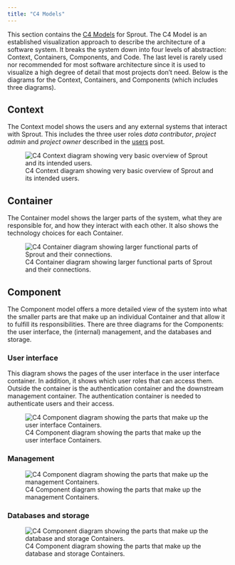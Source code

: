 ```yaml
---
title: "C4 Models"
---
```


This section contains the [C4 Models](https://c4model.com/) for Sprout.
The C4 Model is an established visualization approach to describe the
architecture of a software system. It breaks the system down into four
levels of abstraction: Context, Containers, Components, and Code. The
last level is rarely used nor recommended for most software architecture
since it is used to visualize a high degree of detail that most projects
don't need. Below is the diagrams for the Context, Containers, and
Components (which includes three diagrams).

::: panel-tabset
## Context

The Context model shows the users and any external
systems that interact with Sprout. This includes the three user roles *data contributor*, *project admin* and *project owner* described in the [users](users.qmd) post.

![C4 Context diagram showing very basic overview of Sprout and its
intended users.](images/context.png)

## Container

The Container model shows the larger parts of the system, what they
are responsible for, and how they interact with each other. It also shows
the technology choices for each Container.

![C4 Container diagram showing larger functional parts of Sprout and
their connections.](images/container.png)

## Component

The Component model offers a more detailed view of the system into what
the smaller parts are that make up an individual Container and that
allow it to fulfill its responsibilities. There are three diagrams for
the Components: the user interface, the (internal) management,
and the databases and storage.

### User interface

This diagram shows the pages of the user interface in the user interface container. In addition, it shows which user roles that can access them. Outside the container is the authentication container and the downstream management container. The authentication container is needed to authenticate users and their access. 

![C4 Component diagram showing the parts that make up the user interface
Containers.](images/component-ui.png)

### Management

![C4 Component diagram showing the parts that make up the management
Containers.](images/component-management.png)

### Databases and storage

![C4 Component diagram showing the parts that make up the database and
storage Containers.](images/component-backend.png)
:::